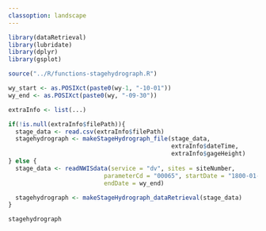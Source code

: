 ```yaml
---
classoption: landscape
---
```


```r
library(dataRetrieval)
library(lubridate)
library(dplyr)
library(gsplot)

source("../R/functions-stagehydrograph.R")
```

```r
wy_start <- as.POSIXct(paste0(wy-1, "-10-01"))
wy_end <- as.POSIXct(paste0(wy, "-09-30"))

extraInfo <- list(...)

if(!is.null(extraInfo$filePath)){
  stage_data <- read.csv(extraInfo$filePath)
  stagehydrograph <- makeStageHydrograph_file(stage_data, 
                                              extraInfo$dateTime, 
                                              extraInfo$gageHeight)
} else {
  stage_data <- readNWISdata(service = "dv", sites = siteNumber, 
                           parameterCd = "00065", startDate = "1800-01-01", 
                           endDate = wy_end)

  stagehydrograph <- makeStageHydrograph_dataRetrieval(stage_data)
}

```


```r
stagehydrograph
```

